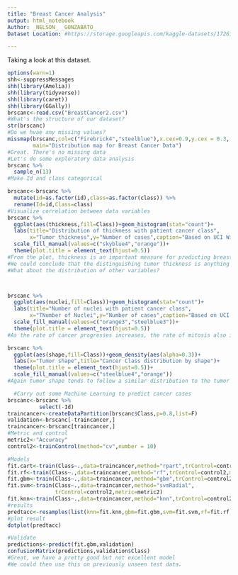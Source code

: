 ---
title: "Breast Cancer Analysis"
output: html_notebook
Author: _NELSON_ _GONZABATO_
Dataset Location: #https://storage.googleapis.com/kaggle-datasets/17261/22667/wisconsin-breast-cancer-cytology.zip?GoogleAccessId=web-data@kaggle-161607.iam.gserviceaccount.com&Expires=1540520530&Signature=rXsujaMkrCvJCM6Erk7uC2TbqLn094mP7YyZcV96CN6O2x9CjLHt0LZ%2Bbvo0eQtd4f3TrtsiK8VguuulDO5Xi%2BCcPbyq9zpDxjaPPQHscyO8pJHG84x2GezXbq9suFcY6obcKK6w7hMX2aK0ze01rhoge6LoJuojXq7LDelw2%2B7g0pNKDW0So59iebCbedzEnO8MaAuGnKJIESbjaKmX%2FL0BAH7KLgds%2FubfVOow7RCwJMXUZtdpXK2saQ67EsUzFn%2FnwiUwdb%2B38b7nop0sgB0mu2HaiQYZyEXu8xp5%2F7eMDF1fNLybccswxaWukUzxN0kS9SLIwR6zyDnChj0SXw%3D%3D

---
Taking a look at this dataset.

```{r}
options(warn=1)
shh<-suppressMessages
shh(library(Amelia))
shh(library(tidyverse))
shh(library(caret))
shh(library(GGally))
brscanc<-read.csv("BreastCancer2.csv")
#What's the structure of our dataset?
str(brscanc)
#Do we hvae any missing values?
missmap(brscanc,col=c("Firebrick4","steelblue"),x.cex=0.9,y.cex = 0.3,
        main="Distribution map for Breast Cancer Data")
#Great. There's no missing data
#Let's do some exploratory data analysis
brscanc %>% 
  sample_n(13)
#Make Id and class categorical

brscanc<-brscanc %>% 
  mutate(id=as.factor(id),class=as.factor(class)) %>% 
  rename(Id=id,Class=class)
#Visualize correlation between data variables 
brscanc %>% 
  ggplot(aes(thickness,fill=Class))+geom_histogram(stat="count")+
  labs(title="Distribution of thickness with patient cancer class",
       x="Tumor thickness",y="Number of cases",caption="Based on UCI Wisconsin data")+
  scale_fill_manual(values=c("skyblue4","orange"))+
  theme(plot.title = element_text(hjust=0.5))
#From the plot, thickness is an important measure for predicting breast cancer as the more the thickness, the higher the number of cases.
#We could conclude that the distinguishing tumor thickness is anything above 5.0
#What about the distribution of other variables?




```

```{r}
brscanc %>% 
  ggplot(aes(nuclei,fill=Class))+geom_histogram(stat="count")+
  labs(title="Number of nuclei with patient cancer class",
       x="TNumber of Nuclei",y="Number of cases",caption="Based on UCI Wisconsin data")+
  scale_fill_manual(values=c("orange3","steelblue3"))+
  theme(plot.title = element_text(hjust=0.5))
#As the rate of cancer progresses increases, the rate of mitosis also increases which explains the increased number of nuclei in cancerous patients. There are however some outliers. Are these simply by mistake?
```

```{r}
brscanc %>% 
  ggplot(aes(shape,fill=Class))+geom_density(aes(alpha=0.3))+
  labs(x="Tumor shape",title="Cancer Class distribution by shape")+
  theme(plot.title = element_text(hjust=0.5))+
  scale_fill_manual(values=c("steelblue4","orange"))
#Again tumor shape tends to follow a similar distribution to the tumor thickness
```

```{r}
  #Carry out some Machine Learning to predict cancer cases 
brscanc<-brscanc %>% 
          select(-Id)
traincancer<-createDataPartition(brscanc$Class,p=0.8,list=F)
validation<-brscanc[-traincancer,]
traincancer<-brscanc[traincancer,]
#Metric and control
metric2<-"Accuracy"
control2<-trainControl(method="cv",number = 10)
```
```{r}
#Models
fit.cart<-train(Class~.,data=traincancer,method="rpart",trControl=control2,metric=metric2)
fit.rf<-train(Class~.,data=traincancer,method="rf",trControl=control2,metric=metric2)
fit.gbm<-train(Class~.,data=traincancer,method="gbm",trControl=control2,metric=metric2)
fit.svm<-train(Class~.,data=traincancer,method="svmRadial",
               trControl=control2,metric=metric2)
fit.knn<-train(Class~.,data=traincancer,method="knn",trControl=control2,metric=metric2)
#results
predtacc<-resamples(list(knn=fit.knn,gbm=fit.gbm,svm=fit.svm,rf=fit.rf,cart=fit.cart))
#plot result
dotplot(predtacc)
```
```{r}
#Validate
predictions<-predict(fit.gbm,validation)
confusionMatrix(predictions,validation$Class)
#Great, we have a pretty good but not excellent model
#We could then use this on previously unseen test data.
```

